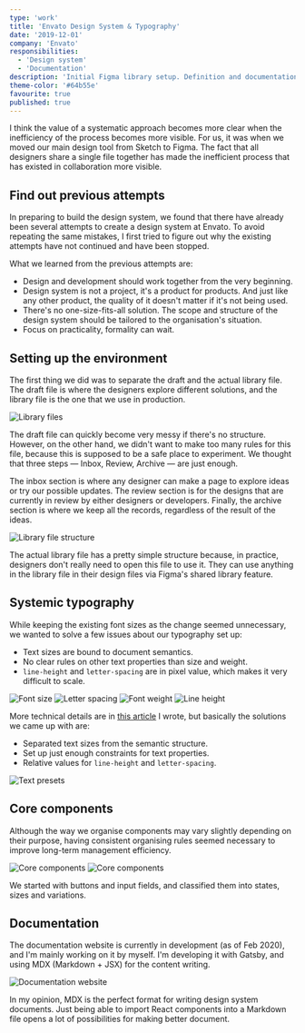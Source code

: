 ```yaml
---
type: 'work'
title: 'Envato Design System & Typography'
date: '2019-12-01'
company: 'Envato'
responsibilities:
  - 'Design system'
  - 'Documentation'
description: 'Initial Figma library setup. Definition and documentation of systemic typography.'
theme-color: '#64b55e'
favourite: true
published: true
---
```



I think the value of a systematic approach becomes more clear when the inefficiency of the process becomes more visible. For us, it was when we moved our main design tool from Sketch to Figma. The fact that all designers share a single file together has made the inefficient process that has existed in collaboration more visible.

## Find out previous attempts

In preparing to build the design system, we found that there have already been several attempts to create a design system at Envato. To avoid repeating the same mistakes, I first tried to figure out why the existing attempts have not continued and have been stopped.

What we learned from the previous attempts are:

- Design and development should work together from the very beginning.
- Design system is not a project, it's a product for products. And just like any other product, the quality of it doesn't matter if it's not being used.
- There's no one-size-fits-all solution. The scope and structure of the design system should be tailored to the organisation's situation.
- Focus on practicality, formality can wait.

## Setting up the environment

The first thing we did was to separate the draft and the actual library file. The draft file is where the designers explore different solutions, and the library file is the one that we use in production.

<ImageContainer maxSize={600} noShadow noBorder>

![Library files](works-envato-ds-01.png)

</ImageContainer>

The draft file can quickly become very messy if there's no structure. However, on the other hand, we didn't want to make too many rules for this file, because this is supposed to be a safe place to experiment. We thought that three steps — Inbox, Review, Archive — are just enough.

The inbox section is where any designer can make a page to explore ideas or try our possible updates. The review section is for the designs that are currently in review by either designers or developers. Finally, the archive section is where we keep all the records, regardless of the result of the ideas.

<ImageContainer maxSize={640} noShadow noBorder noCaption>

![Library file structure](works-envato-ds-02.png)

</ImageContainer>

The actual library file has a pretty simple structure because, in practice, designers don't really need to open this file to use it. They can use anything in the library file in their design files via Figma's shared library feature.

## Systemic typography

While keeping the existing font sizes as the change seemed unnecessary, we wanted to solve a few issues about our typography set up:
- Text sizes are bound to document semantics.
- No clear rules on other text properties than size and weight.
- `line-height` and `letter-spacing` are in pixel value, which makes it very difficult to scale.

<ImageContainer size="large" grid={4}>

![Font size](works-envato-ds-text-size.png)
![Letter spacing](works-envato-ds-text-line.png)
![Font weight](works-envato-ds-text-weight.png)
![Line height](works-envato-ds-text-letter.png)

</ImageContainer>

More technical details are in [this article](/blog/2020/systemic-web-typography/) I wrote, but basically the solutions we came up with are:
- Separated text sizes from the semantic structure.
- Set up just enough constraints for text properties.
- Relative values for `line-height` and `letter-spacing`.

<ImageContainer maxSize={640} >

![Text presets](works-envato-ds-text-presets.png)

</ImageContainer>

## Core components

Although the way we organise components may vary slightly depending on their purpose, having consistent organising rules seemed necessary to improve long-term management efficiency.

<ImageContainer size="large" grid={2} noCaption>

![Core components](works-envato-ds-03.png)
![Core components](works-envato-ds-04.png)

</ImageContainer>

We started with buttons and input fields, and classified them into states, sizes and variations.

## Documentation

The documentation website is currently in development (as of Feb 2020), and I'm mainly working on it by myself. I'm developing it with Gatsby, and using MDX (Markdown + JSX) for the content writing.

<ImageContainer size="large" >

![Documentation website](works-envato-ds-doc.png)

</ImageContainer>

In my opinion, MDX is the perfect format for writing design system documents. Just being able to import React components into a Markdown file opens a lot of possibilities for making better document.
